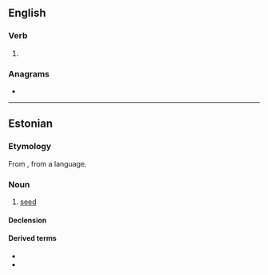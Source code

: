 ==English==

===Verb===
{{en-verb|seem}}

# {{obsolete spelling of|seem|lang=en}}

===Anagrams===
* {{anagrams|en|a=eeems|Meese|meese|semee|semée}}

----

==Estonian==

===Etymology===
From {{inh|et|fiu-fin-pro|*seemen}}, from a {{der|et|bat}} language.

===Noun===
{{et-noun|seemne|seemet}}

# [[seed]]

====Declension====
{{et-basic-decl|seemne|seemet|seemnete|seemneid|seemnei}}
{{rfinfl|et|noun}}

====Derived terms====
* {{l|et|seemnepurse}}
* {{l|et|seemnevedelik}}